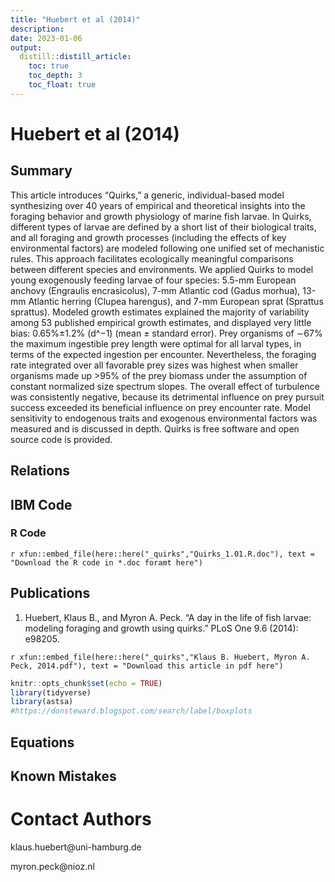 ```yaml
---
title: "Huebert et al (2014)"
description:
date: 2023-01-06
output:
  distill::distill_article:
    toc: true
    toc_depth: 3
    toc_float: true
---
```



# Huebert et al (2014) 


## Summary

This article introduces “Quirks,” a generic, individual-based model synthesizing over 40 years of empirical and theoretical insights into the foraging behavior and growth physiology of marine fish larvae. In Quirks, different types of larvae are defined by a short list of their biological traits, and all foraging and growth processes (including the effects of key environmental factors) are modeled following one unified set of mechanistic rules. This approach facilitates ecologically meaningful comparisons between different species and environments. We applied Quirks to model young exogenously feeding larvae of four species: 5.5-mm European anchovy (Engraulis encrasicolus), 7-mm Atlantic cod (Gadus morhua), 13-mm Atlantic herring (Clupea harengus), and 7-mm European sprat (Sprattus sprattus). Modeled growth estimates explained the majority of variability among 53 published empirical growth estimates, and displayed very little bias: 0.65%±1.2% (d^−1) (mean ± standard error). Prey organisms of ∼67% the maximum ingestible prey length were optimal for all larval types, in terms of the expected ingestion per encounter. Nevertheless, the foraging rate integrated over all favorable prey sizes was highest when smaller organisms made up >95% of the prey biomass under the assumption of constant normalized size spectrum slopes. The overall effect of turbulence was consistently negative, because its detrimental influence on prey pursuit success exceeded its beneficial influence on prey encounter rate. Model sensitivity to endogenous traits and exogenous environmental factors was measured and is discussed in depth. Quirks is free software and open source code is provided.


## Relations


## IBM Code

### R Code


<div class="contributor_org">
`r xfun::embed_file(here::here("_quirks","Quirks_1.01.R.doc"), text = "Download the R code in *.doc foramt here")`
</div>


## Publications
1) Huebert, Klaus B., and Myron A. Peck. "A day in the life of fish larvae: modeling foraging and    growth using quirks." PLoS One 9.6 (2014): e98205.

<div class="contributor_org">
`r xfun::embed_file(here::here("_quirks","Klaus B. Huebert, Myron A. Peck, 2014.pdf"), text = "Download this article in pdf here")`
</div>

```r
knitr::opts_chunk$set(echo = TRUE)
library(tidyverse)
library(astsa)
#https://donsteward.blogspot.com/search/label/boxplots
```


## Equations

## Known Mistakes


# Contact Authors

klaus.huebert@uni-hamburg.de

myron.peck@nioz.nl